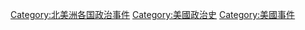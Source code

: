 [[Category:北美洲各国政治事件|Category:北美洲各国政治事件]]
[[Category:美國政治史|Category:美國政治史]]
[[Category:美國事件|Category:美國事件]]